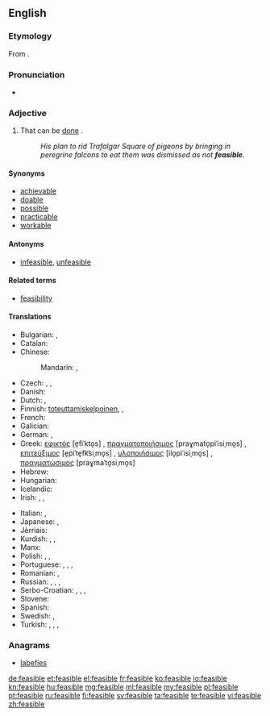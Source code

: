 ==English==

===Etymology===
From {{etyl|fro}} {{term|faisable|lang=fro}}.

===Pronunciation===
* {{IPA|/ˈfiːzəˌbəl/}}

===Adjective===
{{en-adj}}

# That can be [[do]]ne {{soplink|in|practice}}.
#: ''His plan to rid Trafalgar Square of pigeons by bringing in peregrine falcons to eat them was dismissed as not '''feasible'''.''

====Synonyms====
* [[achievable]]
* [[doable]]
* [[possible]]
* [[practicable]]
* [[workable]]

====Antonyms====
* [[infeasible]], [[unfeasible]]

====Related terms====
* [[feasibility]]

====Translations====
{{trans-top|that can be done in practice}}
* Bulgarian: {{t+|bg|изпълним|tr=izpǎlním|sc=Cyrl}}, {{t+|bg|осъществим|tr=osǎštestvím|sc=Cyrl}}
* Catalan: {{t-|ca|factible}}
* Chinese:
*: Mandarin: {{t|cmn|可行|alt=可行的|sc=Hani|tr=kěxíng de}}, {{t|cmn|可做|tr=kězuò de|alt=可做的|sc=Hani}}
* Czech: {{t-|cs|uskutečnitelný|m}}, {{t-|cs|proveditelný|m}}, {{t+|cs|možný|m}}
* Danish: {{t-|da|mulig}}
* Dutch: {{t+|nl|mogelijk}}, {{t+|nl|haalbaar}}
* Finnish: [[toteuttamiskelpoinen]], {{t|fi|tehtävissä}}, {{t|fi|mahdollinen}}
* French: {{t+|fr|faisable}}
* Galician: {{t|gl|factible}}
* German: {{t-|de|durchführbar}}, {{t+|de|machbar}}
* Greek: [[εφικτός]] [e̞fiˈkto̞s] {{m}}, [[πραγματοποιήσιμος]] [praɣmato̞piˈisiˌmo̞s] {{m}}, [[επιτεύξιμος]] [e̞piˈte̞fk͡siˌmo̞s] {{m}}, [[υλοποιήσιμος]] [ilo̞piˈisiˌmo̞s] {{m}}, [[πραγματώσιμος]] [praɣmaˈto̞siˌmo̞s] {{m}}
* Hebrew: {{t-|he|בר ביצוע|tr=bar bitzua}}
* Hungarian: {{t+|hu|megvalósítható}}
* Icelandic: {{t-|is|mögulegt}}
* Irish: {{t-|ga|féideartha}}, {{t-|ga|indéanta}}, {{t|ga|sodhéanta}}
{{trans-mid}}
* Italian: {{t+|it|fattibile}}, {{t+|it|realizzabile}}
* Japanese: {{t|ja|実行|tr=じっこうできる, jikkō dekiru|alt=実行できる|sc=Jpan}}, {{t|ja|実現可能|tr=じつげんかのうな, jitsugen kanō na|alt=実現可能な|sc=Jpan}}
* Jèrriais: {{tø|roa-jer|faîthabl'ye|m|f}}
* Kurdish: {{t+|ku|gengaz}}, {{t+|ku|mimkin}}, {{t+|ku|pêkan}}
* Manx: {{t-|gv|yn-jannoo}}
* Polish: {{t|pl|możliwy}}, {{t|pl|osiągalny}}, {{t|pl|wykonalny}}
* Portuguese: {{t+|pt|possível}}, {{t+|pt|factível}}, {{t+|pt|viável}}, {{t|pt|fazível}}
* Romanian: {{t+|ro|fezabil}}, {{t-|ro|facibil|m|n}}
* Russian: {{t+|ru|возможный|tr=vozmóžnyj}}, {{t|ru|выполнимый|tr=vypolnímyj|sc=Cyrl}}, {{t|ru|исполнимый|tr=ispolnímyj|sc=Cyrl}}, {{t|ru|осуществимый|tr=osuščestvímyj|sc=Cyrl}}
* Serbo-Croatian: {{t-|sh|izvodljivo}}, {{t-|sh|praktično}}, {{t-|sh|primjenljivo}}, {{t-|sh|izvediv}}
* Slovene: {{t|sl|izvedljivo}}
* Spanish: {{t+|es|factible}}
* Swedish: {{t+|sv|genomförbar}}, {{t+|sv|möjlig}}
* Turkish: {{t+|tr|kılgın}}, {{t+|tr|mümkün}}, {{t+|tr|olası}}, {{t-|tr|yapılabilir}}
{{trans-bottom}}

===Anagrams===
* [[labefies#English|labefies]]

[[de:feasible]]
[[et:feasible]]
[[el:feasible]]
[[fr:feasible]]
[[ko:feasible]]
[[io:feasible]]
[[kn:feasible]]
[[hu:feasible]]
[[mg:feasible]]
[[ml:feasible]]
[[my:feasible]]
[[pl:feasible]]
[[pt:feasible]]
[[ru:feasible]]
[[fi:feasible]]
[[sv:feasible]]
[[ta:feasible]]
[[te:feasible]]
[[vi:feasible]]
[[zh:feasible]]